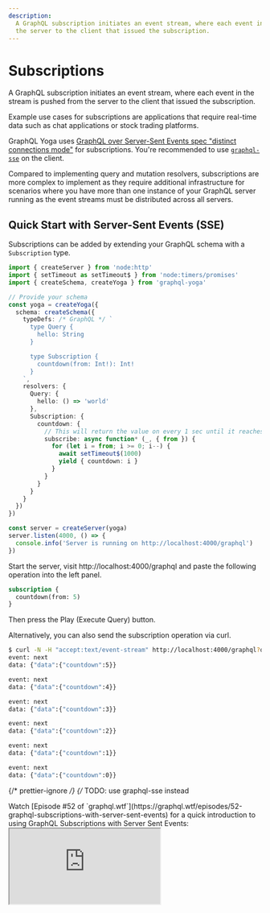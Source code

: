 ```yaml
---
description:
  A GraphQL subscription initiates an event stream, where each event in the stream is pushed from
  the server to the client that issued the subscription.
---
```



# Subscriptions

A GraphQL subscription initiates an event stream, where each event in the stream is pushed from the
server to the client that issued the subscription.

Example use cases for subscriptions are applications that require real-time data such as chat
applications or stock trading platforms.

GraphQL Yoga uses
[GraphQL over Server-Sent Events spec "distinct connections mode"](https://github.com/enisdenjo/graphql-sse/blob/master/PROTOCOL.md#distinct-connections-mode)
for subscriptions. You're recommended to use [`graphql-sse`](https://the-guild.dev/graphql/sse) on
the client.

<Callout>
  Compared to implementing query and mutation resolvers, subscriptions are more complex to implement
  as they require additional infrastructure for scenarios where you have more than one instance of
  your GraphQL server running as the event streams must be distributed across all servers.
</Callout>

## Quick Start with Server-Sent Events (SSE)

Subscriptions can be added by extending your GraphQL schema with a `Subscription` type.

```ts filename="Subscription countdown implementation"
import { createServer } from 'node:http'
import { setTimeout as setTimeout$ } from 'node:timers/promises'
import { createSchema, createYoga } from 'graphql-yoga'

// Provide your schema
const yoga = createYoga({
  schema: createSchema({
    typeDefs: /* GraphQL */ `
      type Query {
        hello: String
      }

      type Subscription {
        countdown(from: Int!): Int!
      }
    `,
    resolvers: {
      Query: {
        hello: () => 'world'
      },
      Subscription: {
        countdown: {
          // This will return the value on every 1 sec until it reaches 0
          subscribe: async function* (_, { from }) {
            for (let i = from; i >= 0; i--) {
              await setTimeout$(1000)
              yield { countdown: i }
            }
          }
        }
      }
    }
  })
})

const server = createServer(yoga)
server.listen(4000, () => {
  console.info('Server is running on http://localhost:4000/graphql')
})
```

Start the server, visit http://localhost:4000/graphql and paste the following operation into the
left panel.

```graphql filename="Subscription countdown operation"
subscription {
  countdown(from: 5)
}
```

Then press the Play (Execute Query) button.

Alternatively, you can also send the subscription operation via curl.

```bash
$ curl -N -H "accept:text/event-stream" http://localhost:4000/graphql?query=subscription%20%7B%0A%20%20countdown%28from%3A%205%29%0A%7D
event: next
data: {"data":{"countdown":5}}

event: next
data: {"data":{"countdown":4}}

event: next
data: {"data":{"countdown":3}}

event: next
data: {"data":{"countdown":2}}

event: next
data: {"data":{"countdown":1}}

event: next
data: {"data":{"countdown":0}}
```

{/* prettier-ignore */}
{/* TODO: use graphql-sse instead

<Callout>
  Watch [Episode #52 of
  `graphql.wtf`](https://graphql.wtf/episodes/52-graphql-subscriptions-with-server-sent-events) for
  a quick introduction to using GraphQL Subscriptions with Server Sent Events:
</Callout>

<iframe
  src="https://youtube.com/embed/oZtTut7QsZ8"
  title="GraphQL Subscriptions with Server Sent Events"
/>
*/}

## Handling Subscriptions on the Client

The [`graphql-sse` library](https://the-guild.dev/graphql/sse) should be used for GraphQL Yoga
subscriptions. Please advise the [`graphql-sse` recipes](https://the-guild.dev/graphql/sse/recipes)
for various examples of client integrations (including Apollo, Relay and Urql).

## GraphQL over Server-Sent Events Protocol (via `graphql-sse`)

There are two different modes in
[GraphQL over Server-Sent Events Protocol](https://github.com/enisdenjo/graphql-sse/blob/master/PROTOCOL.md).
You can see the differences in the
[protocol specification](https://github.com/enisdenjo/graphql-sse/blob/master/PROTOCOL.md).

### Distinct Connections Mode

GraphQL Yoga supports
[GraphQL over Server-Sent Events spec "distinct connections mode"](https://github.com/enisdenjo/graphql-sse/blob/master/PROTOCOL.md#distinct-connections-mode)
out of the box.

### Single Connection Mode

In case you want the subscriptions to be transported following the
[GraphQL over Server-Sent Events Protocol](https://github.com/enisdenjo/graphql-sse/blob/master/PROTOCOL.md#single-connection-mode)
also in the "single connection mode", you simply use the `@graphql-yoga/plugin-graphql-sse` plugin
for GraphQL Yoga that exposes an additional endpoint (defaulting to `/graphql/stream`) used for
[`graphql-sse`](https://the-guild.dev/graphql/sse) clients.

The plugin will hijack the request from the `onRequest` hook and will use **all** envelop plugins
provided.

```ts filename="yoga-with-graphql-sse.ts"
import { createServer } from 'node:http'
import { createYoga } from 'graphql-yoga'
import { useGraphQLSSE } from '@graphql-yoga/plugin-graphql-sse'

const yogaApp = createYoga({
  plugins: [
    // Simply install the graphql-sse plugin and you're off!
    useGraphQLSSE()
  ]
})

// Get NodeJS Server from Yoga
const httpServer = createServer(yogaApp)

httpServer.listen(4000, () => {
  console.log('Server is running on port 4000')
})
```

<Callout>
  Check out [our working
  example](https://github.com/dotansimha/graphql-yoga/tree/main/examples/graphql-sse) for this
  integration.
</Callout>

### Client Integration

Please refer to the [`graphql-sse` client recipes](https://the-guild.dev/graphql/sse/recipes).

## GraphQL over WebSocket Protocol (via `graphql-ws`)

Suppose you want to use the
[`graphql-transport-ws`](https://github.com/enisdenjo/graphql-ws/blob/master/PROTOCOL.md) protocol
with GraphQL Yoga, you can use the [`graphql-ws`](https://github.com/enisdenjo/graphql-ws) library.
To have the same execution pipeline in `graphql-ws`, we can use the **Envelop** instance from
GraphQL Yoga like below in Node.JS. Also, you can set `subscriptionsProtocol` in GraphiQL options to
use WebSockets instead of Server-Sent Events within GraphiQL.

```ts filename="yoga-with-ws.ts"
import { createServer } from 'node:http'
import { useServer } from 'graphql-ws/use/ws'
import { createYoga } from 'graphql-yoga'
import { WebSocketServer } from 'ws'

const yogaApp = createYoga({
  graphiql: {
    // Use WebSockets in GraphiQL
    subscriptionsProtocol: 'WS'
  }
})

// Get NodeJS Server from Yoga
const httpServer = createServer(yogaApp)
// Create WebSocket server instance from our Node server
const wsServer = new WebSocketServer({
  server: httpServer,
  path: yogaApp.graphqlEndpoint
})

// Integrate Yoga's Envelop instance and NodeJS server with graphql-ws
useServer(
  {
    execute: (args: any) => args.rootValue.execute(args),
    subscribe: (args: any) => args.rootValue.subscribe(args),
    onSubscribe: async (ctx, _id, params) => {
      const { schema, execute, subscribe, contextFactory, parse, validate } = yogaApp.getEnveloped({
        ...ctx,
        req: ctx.extra.request,
        socket: ctx.extra.socket,
        params
      })

      const args = {
        schema,
        operationName: params.operationName,
        document: parse(params.query),
        variableValues: params.variables,
        contextValue: await contextFactory(),
        rootValue: {
          execute,
          subscribe
        }
      }

      const errors = validate(args.schema, args.document)
      if (errors.length) return errors
      return args
    }
  },
  wsServer
)

httpServer.listen(4000, () => {
  console.log('Server is running on port 4000')
})
```

<Callout>
  Check out [our working
  example](https://github.com/dotansimha/graphql-yoga/tree/main/examples/graphql-ws) for this
  integration.
</Callout>

### Client Integration

Please refer to the [`graphql-ws` client recipes](https://github.com/enisdenjo/graphql-ws#recipes).

## SSE vs WebSocket

#### Advantages of SSE over WebSockets

- Transported over simple HTTP instead of a custom protocol
- Built in support for re-connection and event-id Simpler protocol
- No trouble with corporate firewalls doing packet inspection

#### Advantages of WebSockets over SSE

- Real time, two directional communication.
- Lower latency

#### SSE Gotchas

- [Maximum open connections limit](https://developer.mozilla.org/en-US/docs/Web/HTTP/Connection_management_in_HTTP_1.x)
  ([when not using http/2](https://developer.mozilla.org/en-US/docs/Glossary/HTTP_2)). In this case,
  consider using the
  [`graphql-sse` integration](#graphql-over-server-sent-events-protocol-via-graphql-sse) with
  ["single connection mode"](https://github.com/enisdenjo/graphql-sse/blob/master/PROTOCOL.md#single-connection-mode).

## PubSub

### Getting Started

GraphQL Yoga comes with a built-in PubSub (publish/subscribe) bus. This makes it easy to send new
events to the client from within your mutation resolvers.

```ts filename="server.ts"
import { createServer } from 'node:http'
import { createPubSub, createSchema, createYoga } from 'graphql-yoga'

const pubSub = createPubSub()

// Provide your schema
const yoga = createYoga({
  schema: createSchema({
    typeDefs: /* GraphQL */ `
      type Query {
        hello: String
      }

      type Subscription {
        randomNumber: Float!
      }

      type Mutation {
        broadcastRandomNumber: Boolean
      }
    `,
    resolvers: {
      Query: {
        hello: () => 'world'
      },
      Subscription: {
        randomNumber: {
          // subscribe to the randomNumber event
          subscribe: () => pubSub.subscribe('randomNumber'),
          resolve: payload => payload
        }
      },
      Mutation: {
        broadcastRandomNumber: (_, args) => {
          // publish a random number
          pubSub.publish('randomNumber', Math.random())
        }
      }
    }
  })
})

const server = createServer(yoga)
server.listen(4000, () => {
  console.info('Server is running on http://localhost:4000/graphql')
})
```

### Topics

When using TypeScript it is possible to make the event emitter type-safe by providing a channel
configuration via a generic.

```ts
const pubSub = createPubSub<{
  randomNumber: [randomNumber: number]
}>()

pubsub.subscribe('randomNumber')

// This is now type-safe.
pubSub.publish('randomNumber', 1)

// This causes a TypeScript error.
pubSub.publish('randomNumber')

// This causes a TypeScript error.
pubSub.publish('event does not exist')
```

You can subscribe to a specific topic using `pubSub.subscribe`.

```ts
const pubSub = createPubSub<{
  randomNumber: [randomNumber: number]
}>()

// Usage outside a GraphQL subscribe function
async function subscribe() {
  const eventSource = pubSub.subscribe('randomNumber')

  for await (const value of eventSource) {
    console.log(value)
    // dispose subscription after the first event has been published.
    eventSource.return()
  }
}

subscribe()

pubSub.publish('randomNumber', 3)
```

You can publish a value using `pubSub.publish`.

```ts
const pubSub = createPubSub<{
  randomNumber: [randomNumber: number]
}>()

pubSub.publish('randomNumber', 3)
```

#### Topic Configuration Variants

You can declare events with and without a payload.

```ts
const pubSub = createPubSub<{
  // event has no payload
  'event:without:payload': []
  // event has payload of type number
  'event:payload:number': [payload: number]
  // event has payload of type { foo: number }
  'event:payload:obj': [payload: { foo: number }]
}>()

pubSub.publish('event:without:payload')
pubSub.publish('event:payload:number', 12)
pubSub.publish('event:payload:obj', { foo: 1 })
```

#### Topic with Dynamic ID

Sometimes you only want to emit and listen for events for a specific entity (e.g. user or product).
You can declare topics scoped to a special identifier.

```ts
const pubSub = createPubSub<{
  'user:followerCount': [userId: string, payload: { followerCount: number }]
}>()

const userId1 = '420'
const userId2 = '69'

// the userId argument is enforced by the TypeScript compiler.
pubSub.subscribe('user:followerCount', userId1)
pubSub.subscribe('user:followerCount', userId2)

pubSub.publish('user:followerCount', userId1, { followerCount: 30 })
pubSub.publish('user:followerCount', userId2, { followerCount: 12 })
```

### Distributed Pub/Sub for Production

If you spin up multiple instances of your GraphQL server each server instance will have their own
in-memory pub/sub instance. An event triggered on the one server instance will not be distributed to
the other server instances, resulting in subscribers on the other server not receiving any updates.

The `createPubSub` function allows you to specify a custom
[`EventTarget`](https://developer.mozilla.org/en-US/docs/Web/API/EventTarget) implementation, which
can use an external datastore for distributing the events across all server replicas such as
[`Redis Pub/Sub`](https://redis.io/topics/pubsub) or [`Kafka`](https://kafka.apache.org/).

The minimal `EventTarget` implementation is described by the
[`TypedEventTarget` interface](https://github.com/dotansimha/graphql-yoga/blob/master/packages/event-target/typed-event-target/src/index.ts#L18).

Yoga comes with an `EventTarget` implementation for
[Redis Pub/Sub](https://redis.io/docs/manual/pubsub/).

```sh npm2yarn
npm i @graphql-yoga/redis-event-target ioredis
```

```ts
import { createPubSub } from 'graphql-yoga'
import { Redis } from 'ioredis'
import { createRedisEventTarget } from '@graphql-yoga/redis-event-target'

const publishClient = new Redis()
const subscribeClient = new Redis()

const eventTarget = createRedisEventTarget({
  publishClient,
  subscribeClient
})

const pubSub = createPubSub({ eventTarget })
```

**Please note** that Redis Pub/Sub requires a stable long-running connection and thus is not a
suitable solution for serverless or edge function environments.

**Please also note** that the event payloads must be JSON serializable. If you want to send complex
data structures over the wire you can use tools such as
[`superjson`](https://github.com/blitz-js/superjson).

### Custom serializer

By default, messages will be serialized to Redis using the native `JSON` available in your
JavaScript environment. However, you can customize this by providing an alternative with the
`serializer` option that expects a `stringify` and a `parse` methods similar to the native `JSON`.
For example, you can install the [superjson](https://github.com/blitz-js/superjson) package and use
it in the Redis event target instead:

```ts
import SuperJSON from 'superjson'

const publishClient = new Redis()
const subscribeClient = new Redis()

const eventTarget = createRedisEventTarget({
  publishClient,
  subscribeClient,
  serializer: SuperJSON
})
```

You can also provide your own logic if you want:

```ts
const eventTarget = createRedisEventTarget({
  publishClient,
  subscribeClient,
  serializer: {
    stringify: data => 'some serialized data',
    parse: message => ({ some: 'deserialized data' })
  }
})
```

## Advanced

### Filter and Map Values

Sometimes it is useful to filter or map events for an individual subscription set up by a client
based on subscription field arguments. Yoga has a few utility functions that make this as simple as
possible.

```ts filename="Example PubSub event stream transform"
import { createPubSub, createServer, filter, map, pipe } from 'graphql-yoga'

const pubSub = createPubSub<{
  randomNumber: [randomNumber: number]
}>()

const source = pipe(
  pubSub.subscribe('randomNumber'),
  map(publishedNumber => publishedNumber * 2),
  filter(multipliedNumber => multipliedNumber < 10)
)

;(async () => {
  for await (const value of source) {
    console.log(value)
  }
})()

pubSub.publish('randomNumber', 1) // logs 2
pubSub.publish('randomNumber', 2) // logs 4
pubSub.publish('randomNumber', 5) // filtered out
pubSub.publish('randomNumber', 3) // logs 6
source.return()
```

```ts filename="Example Random number stream transform"
import { createServer } from 'node:http'
import { createPubSub, createSchema, createYoga } from 'graphql-yoga'

const pubSub = createPubSub()

const yoga = createYoga({
  schema: createSchema({
    typeDefs: /* GraphQL */ `
      type Query {
        hello: String
      }

      type Subscription {
        randomNumber(multiplyBy: Int!, lessThan: Float!): Float!
      }

      type Mutation {
        broadcastRandomNumber: Boolean
      }
    `,
    resolvers: {
      Query: {
        hello: () => 'world'
      },
      Subscription: {
        randomNumber: {
          // subscribe to the randomNumber event
          subscribe: (_, args) =>
            pipe(
              pubSub.subscribe('randomNumber'),
              map(publishedNumber => publishedNumber * args.multiplyBy),
              filter(multipliedNumber => multipliedNumber < args.lessThan)
            ),
          resolve: payload => payload
        }
      },
      Mutation: {
        broadcastRandomNumber: (_, args) => {
          // publish a random number
          pubSub.publish('randomNumber', Math.random())
        }
      }
    }
  })
})

const server = createServer(yoga)
server.listen(4000, () => {
  console.info('Server is running on http://localhost:4000/graphql')
})
```

### Subscriptions with Initial Value

GraphQL subscriptions are primarily designed to send a stream of events to the client. Sometimes it
is useful to send an initial value to a client as soon as the GraphQL subscription is set up.

An example for this would be a `Subscription.globalCounter` field that syncs a counter with all
clients by streaming the initial counter value to a client that sets up the subscription and then,
furthermore, streams the updated counter value to the clients every time it changes.

GraphQL subscriptions are implemented using
[Async Iteration](https://developer.mozilla.org/en-US/docs/Web/JavaScript/Reference/Global_Objects/Symbol/asyncIterator),
which in itself is a very complex topic with a lot of pitfalls that can cause memory leaks if not
treated with caution.

Yoga uses and re-exports [`Repeater.js`](https://repeater.js.org/) ("The missing constructor for
creating safe async iterators") for providing a friendly developer experience.

```ts
import { createServer } from 'node:http'
import { createPubSub, createSchema, createYoga, map, pipe, Repeater } from 'graphql-yoga'

let globalCounter = 0
const pubSub = createPubSub()

const yoga = createYoga({
  schema: createSchema({
    typeDefs: /* GraphQL */ `
      type Query {
        hello: String
      }

      type Subscription {
        globalCounter: Int!
      }

      type Mutation {
        incrementGlobalCounter: Int!
      }
    `,
    resolvers: {
      Query: {
        hello: () => 'world'
      },
      Subscription: {
        globalCounter: {
          // Merge initial value with source stream of new values
          subscribe: () =>
            pipe(
              Repeater.merge([
                // cause an initial event so the
                // globalCounter is streamed to the client
                // upon initiating the subscription
                undefined,
                // event stream for future updates
                pubSub.subscribe('globalCounter:change')
              ]),
              // map all stream values to the latest globalCounter
              map(() => globalCounter)
            ),
          resolve: payload => payload
        }
      },
      Mutation: {
        incrementGlobalCounter: () => {
          globalCounter = globalCounter + 1
          // publish a global counter increment event
          pubSub.publish('globalCounter:change')
          return globalCounter
        }
      }
    }
  })
})

const server = createServer(yoga)
server.listen(4000, () => {
  console.info('Server is running on http://localhost:4000/graphql')
})
```

### Listen to Multiple Pub/Sub Topics

Sometimes it is handy to subscribe to multiple PubSub topics instead of a single one.

```ts
import { createServer } from 'node:http'
import { createPubSub, createSchema, createYoga, map, pipe, Repeater } from 'graphql-yoga'

type User = {
  id: string
  login: string
}

let user: User | null = {
  id: '1',
  login: 'Laurin'
}

const pubSub = createPubSub<{
  userLoginChanged: []
  userDeleted: []
}>()

const yoga = createYoga({
  schema: createSchema({
    typeDefs: /* GraphQL */ `
      type Query {
        hello: String
      }

      type User {
        id: ID!
        login: String
      }

      type Subscription {
        user: User
      }

      type Mutation {
        deleteUser: Boolean
        updateUserLogin(newLogin: String!): Boolean
      }
    `,
    resolvers: {
      Query: {
        hello: () => 'world'
      },
      Subscription: {
        user: {
          // Merge initial value with source streams of new values
          subscribe: () =>
            pipe(
              Repeater.merge([
                pubSub.subscribe('userLoginChanged'),
                pubSub.subscribe('userDeleted')
              ]),
              // map all stream values to the latest user
              map(() => user)
            ),
          resolve: payload => payload
        }
      },
      Mutation: {
        deleteUser() {
          user = null
          pubSub.publish('userDeleted')
          return true
        },
        updateUserLogin(_, args) {
          if (!user) {
            return false
          }
          user.login = args.newLogin
          pubSub.publish('userLoginChanged')
          return true
        }
      }
    }
  })
})

const server = createServer(yoga)
server.listen(4000, () => {
  console.info('Server is running on http://localhost:4000/graphql')
})
```
